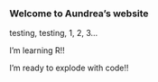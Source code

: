 ### Welcome to Aundrea's website

testing, testing, 1, 2, 3...

I'm learning R!!

I'm ready to explode with code!!